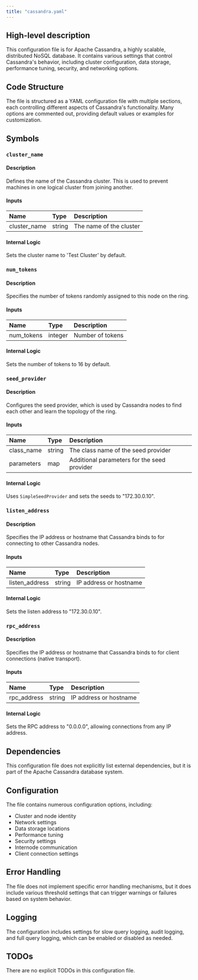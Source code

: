 ```yaml
---
title: "cassandra.yaml"
---
```


## High-level description
This configuration file is for Apache Cassandra, a highly scalable, distributed NoSQL database. It contains various settings that control Cassandra's behavior, including cluster configuration, data storage, performance tuning, security, and networking options.

## Code Structure
The file is structured as a YAML configuration file with multiple sections, each controlling different aspects of Cassandra's functionality. Many options are commented out, providing default values or examples for customization.

## Symbols

### `cluster_name`
#### Description
Defines the name of the Cassandra cluster. This is used to prevent machines in one logical cluster from joining another.

#### Inputs
| Name | Type | Description |
|:-----|:-----|:------------|
| cluster_name | string | The name of the cluster |

#### Internal Logic
Sets the cluster name to 'Test Cluster' by default.

### `num_tokens`
#### Description
Specifies the number of tokens randomly assigned to this node on the ring.

#### Inputs
| Name | Type | Description |
|:-----|:-----|:------------|
| num_tokens | integer | Number of tokens |

#### Internal Logic
Sets the number of tokens to 16 by default.

### `seed_provider`
#### Description
Configures the seed provider, which is used by Cassandra nodes to find each other and learn the topology of the ring.

#### Inputs
| Name | Type | Description |
|:-----|:-----|:------------|
| class_name | string | The class name of the seed provider |
| parameters | map | Additional parameters for the seed provider |

#### Internal Logic
Uses `SimpleSeedProvider` and sets the seeds to "172.30.0.10".

### `listen_address`
#### Description
Specifies the IP address or hostname that Cassandra binds to for connecting to other Cassandra nodes.

#### Inputs
| Name | Type | Description |
|:-----|:-----|:------------|
| listen_address | string | IP address or hostname |

#### Internal Logic
Sets the listen address to "172.30.0.10".

### `rpc_address`
#### Description
Specifies the IP address or hostname that Cassandra binds to for client connections (native transport).

#### Inputs
| Name | Type | Description |
|:-----|:-----|:------------|
| rpc_address | string | IP address or hostname |

#### Internal Logic
Sets the RPC address to "0.0.0.0", allowing connections from any IP address.

## Dependencies
This configuration file does not explicitly list external dependencies, but it is part of the Apache Cassandra database system.

## Configuration
The file contains numerous configuration options, including:
- Cluster and node identity
- Network settings
- Data storage locations
- Performance tuning
- Security settings
- Internode communication
- Client connection settings

## Error Handling
The file does not implement specific error handling mechanisms, but it does include various threshold settings that can trigger warnings or failures based on system behavior.

## Logging
The configuration includes settings for slow query logging, audit logging, and full query logging, which can be enabled or disabled as needed.

## TODOs
There are no explicit TODOs in this configuration file.
